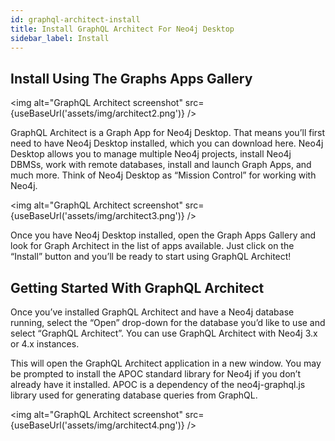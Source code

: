 ```yaml
---
id: graphql-architect-install
title: Install GraphQL Architect For Neo4j Desktop
sidebar_label: Install
---
```



## Install Using The Graphs Apps Gallery

<img alt="GraphQL Architect screenshot" src={useBaseUrl('assets/img/architect2.png')} />

GraphQL Architect is a Graph App for Neo4j Desktop. That means you’ll first need to have Neo4j Desktop installed, which you can download here. Neo4j Desktop allows you to manage multiple Neo4j projects, install Neo4j DBMSs, work with remote databases, install and launch Graph Apps, and much more. Think of Neo4j Desktop as “Mission Control” for working with Neo4j.

<img alt="GraphQL Architect screenshot" src={useBaseUrl('assets/img/architect3.png')} />

Once you have Neo4j Desktop installed, open the Graph Apps Gallery and look for Graph Architect in the list of apps available. Just click on the “Install” button and you’ll be ready to start using GraphQL Architect!

## Getting Started With GraphQL Architect

Once you’ve installed GraphQL Architect and have a Neo4j database running, select the “Open” drop-down for the database you’d like to use and select “GraphQL Architect”. You can use GraphQL Architect with Neo4j 3.x or 4.x instances.

This will open the GraphQL Architect application in a new window. You may be prompted to install the APOC standard library for Neo4j if you don’t already have it installed. APOC is a dependency of the neo4j-graphql.js library used for generating database queries from GraphQL.



<img alt="GraphQL Architect screenshot" src={useBaseUrl('assets/img/architect4.png')} />
<FeedbackWidget />